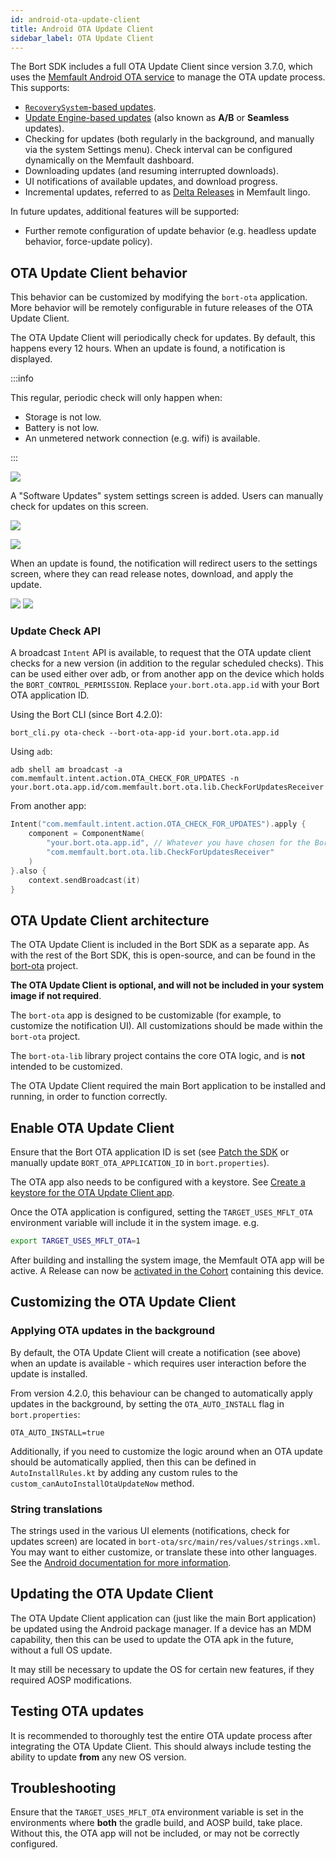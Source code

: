 ```yaml
---
id: android-ota-update-client
title: Android OTA Update Client
sidebar_label: OTA Update Client
---
```


The Bort SDK includes a full OTA Update Client since version 3.7.0, which uses
the
[Memfault Android OTA service](/docs/android/android-releases-integration-guide)
to manage the OTA update process. This supports:

- [`RecoverySystem`-based updates](https://source.android.com/devices/tech/ota/nonab).
- [Update Engine-based updates](https://source.android.com/devices/tech/ota/ab#life-of-an-a-b-update)
  (also known as **A/B** or **Seamless** updates).
- Checking for updates (both regularly in the background, and manually via the
  system Settings menu). Check interval can be configured dynamically on the
  Memfault dashboard.
- Downloading updates (and resuming interrupted downloads).
- UI notifications of available updates, and download progress.
- Incremental updates, referred to as
  [Delta Releases](/docs/platform/ota/#delta-releases) in Memfault lingo.

In future updates, additional features will be supported:

- Further remote configuration of update behavior (e.g. headless update
  behavior, force-update policy).

## OTA Update Client behavior

This behavior can be customized by modifying the `bort-ota` application. More
behavior will be remotely configurable in future releases of the OTA Update
Client.

The OTA Update Client will periodically check for updates. By default, this
happens every 12 hours. When an update is found, a notification is displayed.

:::info

This regular, periodic check will only happen when:

- Storage is not low.
- Battery is not low.
- An unmetered network connection (e.g. wifi) is available.

:::

![](/img/docs/android/ota-notification-min.png)

A "Software Updates" system settings screen is added. Users can manually check
for updates on this screen.

![](/img/docs/android/settings-software-updates-min.png)

![](/img/docs/android/check-for-updates-min.png)

When an update is found, the notification will redirect users to the settings
screen, where they can read release notes, download, and apply the update.

![](/img/docs/android/update-available-min.png)
![](/img/docs/android/download-update-min.png)

### Update Check API

A broadcast `Intent` API is available, to request that the OTA update client
checks for a new version (in addition to the regular scheduled checks). This can
be used either over adb, or from another app on the device which holds the
`BORT_CONTROL_PERMISSION`. Replace `your.bort.ota.app.id` with your Bort OTA
application ID.

Using the Bort CLI (since Bort 4.2.0):

```
bort_cli.py ota-check --bort-ota-app-id your.bort.ota.app.id
```

Using `adb`:

```
adb shell am broadcast -a com.memfault.intent.action.OTA_CHECK_FOR_UPDATES -n your.bort.ota.app.id/com.memfault.bort.ota.lib.CheckForUpdatesReceiver
```

From another app:

```kotlin
Intent("com.memfault.intent.action.OTA_CHECK_FOR_UPDATES").apply {
    component = ComponentName(
        "your.bort.ota.app.id", // Whatever you have chosen for the Bort OTA application ID
        "com.memfault.bort.ota.lib.CheckForUpdatesReceiver"
    )
}.also {
    context.sendBroadcast(it)
}
```

## OTA Update Client architecture

The OTA Update Client is included in the Bort SDK as a separate app. As with the
rest of the Bort SDK, this is open-source, and can be found in the
[bort-ota](https://github.com/memfault/bort/tree/master/MemfaultPackages/bort-ota)
project.

**The OTA Update Client is optional, and will not be included in your system
image if not required**.

The `bort-ota` app is designed to be customizable (for example, to customize the
notification UI). All customizations should be made within the `bort-ota`
project.

The `bort-ota-lib` library project contains the core OTA logic, and is **not**
intended to be customized.

The OTA Update Client required the main Bort application to be installed and
running, in order to function correctly.

## Enable OTA Update Client

Ensure that the Bort OTA application ID is set (see
[Patch the SDK](/docs/android/android-getting-started-guide#patch-the-sdk) or
manually update `BORT_OTA_APPLICATION_ID` in `bort.properties`).

The OTA app also needs to be configured with a keystore. See
[Create a keystore for the OTA Update Client app](/docs/android/android-getting-started-guide#create-a-keystore-for-the-bort-ota-update-client-app).

Once the OTA application is configured, setting the `TARGET_USES_MFLT_OTA`
environment variable will include it in the system image. e.g.

```bash
export TARGET_USES_MFLT_OTA=1
```

After building and installing the system image, the Memfault OTA app will be
active. A Release can now be
[activated in the Cohort](/docs/android/android-releases-integration-guide#activate-the-release)
containing this device.

## Customizing the OTA Update Client

### Applying OTA updates in the background

By default, the OTA Update Client will create a notification (see above) when an
update is available - which requires user interaction before the update is
installed.

From version 4.2.0, this behaviour can be changed to automatically apply updates
in the background, by setting the `OTA_AUTO_INSTALL` flag in `bort.properties`:

```
OTA_AUTO_INSTALL=true
```

Additionally, if you need to customize the logic around when an OTA update
should be automatically applied, then this can be defined in
`AutoInstallRules.kt` by adding any custom rules to the
`custom_canAutoInstallOtaUpdateNow` method.

### String translations

The strings used in the various UI elements (notifications, check for updates
screen) are located in `bort-ota/src/main/res/values/strings.xml`. You may want
to either customize, or translate these into other languages. See the
[Android documentation for more information](https://developer.android.com/guide/topics/resources/localization#creating-alternatives).

## Updating the OTA Update Client

The OTA Update Client application can (just like the main Bort application) be
updated using the Android package manager. If a device has an MDM capability,
then this can be used to update the OTA apk in the future, without a full OS
update.

It may still be necessary to update the OS for certain new features, if they
required AOSP modifications.

## Testing OTA updates

It is recommended to thoroughly test the entire OTA update process after
integrating the OTA Update Client. This should always include testing the
ability to update **from** any new OS version.

## Troubleshooting

Ensure that the `TARGET_USES_MFLT_OTA` environment variable is set in the
environments where **both** the gradle build, and AOSP build, take place.
Without this, the OTA app will not be included, or may not be correctly
configured.
